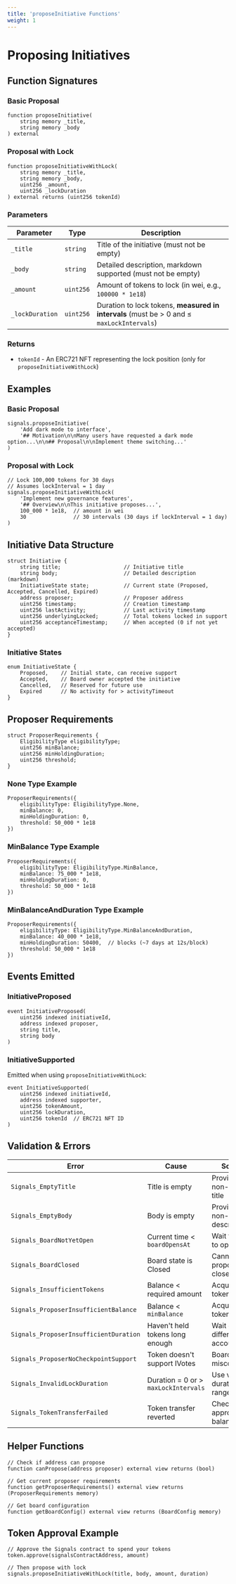 ```yaml
---
title: 'proposeInitiative Functions'
weight: 1
---
```


# Proposing Initiatives

## Function Signatures

### Basic Proposal

```solidity
function proposeInitiative(
    string memory _title,
    string memory _body
) external
```

### Proposal with Lock

```solidity
function proposeInitiativeWithLock(
    string memory _title,
    string memory _body,
    uint256 _amount,
    uint256 _lockDuration
) external returns (uint256 tokenId)
```

### Parameters

| Parameter | Type | Description |
|-----------|------|-------------|
| `_title` | `string` | Title of the initiative (must not be empty) |
| `_body` | `string` | Detailed description, markdown supported (must not be empty) |
| `_amount` | `uint256` | Amount of tokens to lock (in wei, e.g., `100000 * 1e18`) |
| `_lockDuration` | `uint256` | Duration to lock tokens, **measured in intervals** (must be > 0 and ≤ `maxLockIntervals`) |

### Returns

- `tokenId` - An ERC721 NFT representing the lock position (only for `proposeInitiativeWithLock`)

## Examples

### Basic Proposal

```solidity
signals.proposeInitiative(
    'Add dark mode to interface',
    '## Motivation\n\nMany users have requested a dark mode option...\n\n## Proposal\n\nImplement theme switching...'
)
```

### Proposal with Lock

```solidity
// Lock 100,000 tokens for 30 days
// Assumes lockInterval = 1 day
signals.proposeInitiativeWithLock(
    'Implement new governance features',
    '## Overview\n\nThis initiative proposes...',
    100_000 * 1e18,  // amount in wei
    30               // 30 intervals (30 days if lockInterval = 1 day)
)
```

## Initiative Data Structure

```solidity
struct Initiative {
    string title;                    // Initiative title
    string body;                     // Detailed description (markdown)
    InitiativeState state;           // Current state (Proposed, Accepted, Cancelled, Expired)
    address proposer;                // Proposer address
    uint256 timestamp;               // Creation timestamp
    uint256 lastActivity;            // Last activity timestamp
    uint256 underlyingLocked;        // Total tokens locked in support
    uint256 acceptanceTimestamp;     // When accepted (0 if not yet accepted)
}
```

### Initiative States

```solidity
enum InitiativeState {
    Proposed,    // Initial state, can receive support
    Accepted,    // Board owner accepted the initiative
    Cancelled,   // Reserved for future use
    Expired      // No activity for > activityTimeout
}
```

## Proposer Requirements

```solidity
struct ProposerRequirements {
    EligibilityType eligibilityType;
    uint256 minBalance;
    uint256 minHoldingDuration;
    uint256 threshold;
}
```

### None Type Example

```solidity
ProposerRequirements({
    eligibilityType: EligibilityType.None,
    minBalance: 0,
    minHoldingDuration: 0,
    threshold: 50_000 * 1e18
})
```

### MinBalance Type Example

```solidity
ProposerRequirements({
    eligibilityType: EligibilityType.MinBalance,
    minBalance: 75_000 * 1e18,
    minHoldingDuration: 0,
    threshold: 50_000 * 1e18
})
```

### MinBalanceAndDuration Type Example

```solidity
ProposerRequirements({
    eligibilityType: EligibilityType.MinBalanceAndDuration,
    minBalance: 40_000 * 1e18,
    minHoldingDuration: 50400,  // blocks (~7 days at 12s/block)
    threshold: 50_000 * 1e18
})
```

## Events Emitted

### InitiativeProposed

```solidity
event InitiativeProposed(
    uint256 indexed initiativeId,
    address indexed proposer,
    string title,
    string body
)
```

### InitiativeSupported

Emitted when using `proposeInitiativeWithLock`:

```solidity
event InitiativeSupported(
    uint256 indexed initiativeId,
    address indexed supporter,
    uint256 tokenAmount,
    uint256 lockDuration,
    uint256 tokenId  // ERC721 NFT ID
)
```

## Validation & Errors

| Error | Cause | Solution |
|-------|-------|----------|
| `Signals_EmptyTitle` | Title is empty | Provide a non-empty title |
| `Signals_EmptyBody` | Body is empty | Provide a non-empty description |
| `Signals_BoardNotYetOpen` | Current time < `boardOpensAt` | Wait for board to open |
| `Signals_BoardClosed` | Board state is Closed | Cannot propose on closed boards |
| `Signals_InsufficientTokens` | Balance < required amount | Acquire more tokens |
| `Signals_ProposerInsufficientBalance` | Balance < `minBalance` | Acquire more tokens |
| `Signals_ProposerInsufficientDuration` | Haven't held tokens long enough | Wait or use different account |
| `Signals_ProposerNoCheckpointSupport` | Token doesn't support IVotes | Board misconfigured |
| `Signals_InvalidLockDuration` | Duration = 0 or > `maxLockIntervals` | Use valid duration range |
| `Signals_TokenTransferFailed` | Token transfer reverted | Check approval and balance |

## Helper Functions

```solidity
// Check if address can propose
function canPropose(address proposer) external view returns (bool)

// Get current proposer requirements
function getProposerRequirements() external view returns (ProposerRequirements memory)

// Get board configuration
function getBoardConfig() external view returns (BoardConfig memory)
```

## Token Approval Example

```solidity
// Approve the Signals contract to spend your tokens
token.approve(signalsContractAddress, amount)

// Then propose with lock
signals.proposeInitiativeWithLock(title, body, amount, duration)
```
